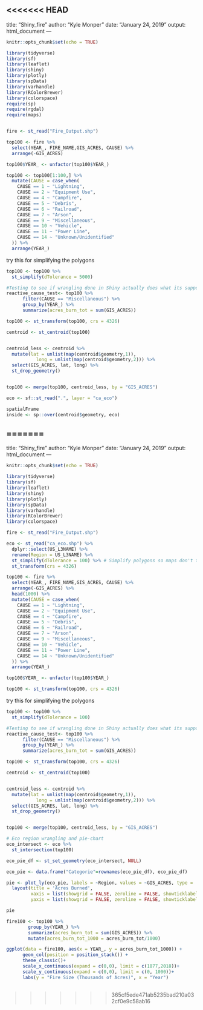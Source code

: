 <<<<<<< HEAD
---
title: "Shiny_fire"
author: "Kyle Monper"
date: "January 24, 2019"
output: html_document
---

```{r setup, include=FALSE}
knitr::opts_chunk$set(echo = TRUE)
```

```{r, message = F}
library(tidyverse)
library(sf)
library(leaflet)
library(shiny)
library(plotly)
library(spData)
library(varhandle)
library(RColorBrewer)
library(colorspace)
require(sp)
require(rgdal)
require(maps)


fire <- st_read("Fire_Output.shp")


```


```{r}

top100 <- fire %>% 
  select(YEAR_, FIRE_NAME,GIS_ACRES, CAUSE) %>% 
  arrange(-GIS_ACRES)

top100$YEAR_ <- unfactor(top100$YEAR_)

top100 <- top100[1:100,] %>% 
  mutate(CAUSE = case_when(
    CAUSE == 1 ~ "Lightning",
    CAUSE == 2 ~ "Equipment Use",
    CAUSE == 4 ~ "Campfire",
    CAUSE == 5 ~ "Debris",
    CAUSE == 6 ~ "Railroad",
    CAUSE == 7 ~ "Arson",
    CAUSE == 9 ~ "Miscellaneous",
    CAUSE == 10 ~ "Vehicle",
    CAUSE == 11 ~ "Power Line",
    CAUSE == 14 ~ "Unknown/Unidentified"
  )) %>% 
  arrange(YEAR_)


```

try this for simplifying the polygons
```{r}
top100 <- top100 %>% 
  st_simplify(dTolerance = 5000)
```



```{r}
#Testing to see if wrangling done in Shiny actually does what its supposed to
reactive_cause_test<- top100 %>%
      filter(CAUSE == "Miscellaneous") %>% 
      group_by(YEAR_) %>% 
      summarize(acres_burn_tot = sum(GIS_ACRES))
```



```{r}
top100 <- st_transform(top100, crs = 4326)

centroid <- st_centroid(top100)


centroid_less <- centroid %>% 
  mutate(lat = unlist(map(centroid$geometry,1)),
           long = unlist(map(centroid$geometry,2))) %>% 
  select(GIS_ACRES, lat, long) %>% 
  st_drop_geometry()


top100 <- merge(top100, centroid_less, by = "GIS_ACRES")
```

```{r}
eco <- sf::st_read(".", layer = "ca_eco")

spatialFrame
inside <- sp::over(centroid$geometry, eco)

```













=======
---
title: "Shiny_fire"
author: "Kyle Monper"
date: "January 24, 2019"
output: html_document
---

```{r setup, include=FALSE}
knitr::opts_chunk$set(echo = TRUE)
```

```{r, message = F}
library(tidyverse)
library(sf)
library(leaflet)
library(shiny)
library(plotly)
library(spData)
library(varhandle)
library(RColorBrewer)
library(colorspace)

fire <- st_read("Fire_Output.shp")

eco <- st_read("ca_eco.shp") %>% 
  dplyr::select(US_L3NAME) %>% 
  rename(Region = US_L3NAME) %>% 
  st_simplify(dTolerance = 100) %>% # Simplify polygons so maps don't take forever to load
  st_transform(crs = 4326)

```


```{r}

top100 <- fire %>% 
  select(YEAR_, FIRE_NAME,GIS_ACRES, CAUSE) %>% 
  arrange(-GIS_ACRES) %>% 
  head(1000) %>% 
  mutate(CAUSE = case_when(
    CAUSE == 1 ~ "Lightning",
    CAUSE == 2 ~ "Equipment Use",
    CAUSE == 4 ~ "Campfire",
    CAUSE == 5 ~ "Debris",
    CAUSE == 6 ~ "Railroad",
    CAUSE == 7 ~ "Arson",
    CAUSE == 9 ~ "Miscellaneous",
    CAUSE == 10 ~ "Vehicle",
    CAUSE == 11 ~ "Power Line",
    CAUSE == 14 ~ "Unknown/Unidentified"
  )) %>% 
  arrange(YEAR_)

top100$YEAR_ <- unfactor(top100$YEAR_)

top100 <- st_transform(top100, crs = 4326)
```

try this for simplifying the polygons
```{r}
top100 <- top100 %>% 
  st_simplify(dTolerance = 100)
```


```{r}
#Testing to see if wrangling done in Shiny actually does what its supposed to
reactive_cause_test<- top100 %>%
      filter(CAUSE == "Miscellaneous") %>% 
      group_by(YEAR_) %>% 
      summarize(acres_burn_tot = sum(GIS_ACRES))
```



```{r}
top100 <- st_transform(top100, crs = 4326)

centroid <- st_centroid(top100)


centroid_less <- centroid %>% 
  mutate(lat = unlist(map(centroid$geometry,1)),
           long = unlist(map(centroid$geometry,2))) %>% 
  select(GIS_ACRES, lat, long) %>% 
  st_drop_geometry()


top100 <- merge(top100, centroid_less, by = "GIS_ACRES")


```

```{r}
# Eco region wrangling and pie-chart
eco_intersect <- eco %>% 
  st_intersection(top100)

eco_pie_df <- st_set_geometry(eco_intersect, NULL)

eco_pie <- data.frame("Categorie"=rownames(eco_pie_df), eco_pie_df)

pie <- plot_ly(eco_pie, labels = ~Region, values = ~GIS_ACRES, type = 'pie') %>%
  layout(title = 'Acres Burned',
         xaxis = list(showgrid = FALSE, zeroline = FALSE, showticklabels = FALSE),
         yaxis = list(showgrid = FALSE, zeroline = FALSE, showticklabels = FALSE))

pie

```

```{r}

fire100 <- top100 %>% 
        group_by(YEAR_) %>%
        summarize(acres_burn_tot = sum(GIS_ACRES)) %>% 
        mutate(acres_burn_tot_1000 = acres_burn_tot/1000)

ggplot(data = fire100, aes(x = YEAR_, y = acres_burn_tot_1000)) +
      geom_col(position = position_stack()) +
      theme_classic()+
      scale_x_continuous(expand = c(0,0), limit = c(1877,2018))+
      scale_y_continuous(expand = c(0,0), limit = c(0, 1000))+
      labs(y = "Fire Size (Thousands of Acres)", x = "Year")
  
```
















>>>>>>> 365cf5ede471ab5235bad210a032cf0e9c58ab16
